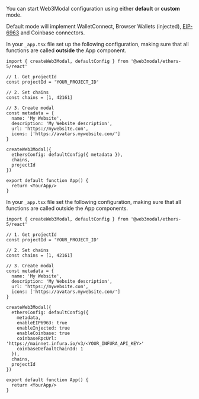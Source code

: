 
You can start Web3Modal configuration using either **default** or **custom** mode.

Default mode will implement WalletConnect, Browser Wallets (injected), [EIP-6963](https://eips.ethereum.org/EIPS/eip-6963) and Coinbase connectors.

<Tabs>
<TabItem value="default" label="Default">

In your `_app.tsx` file set up the following configuration, making sure that all functions are called **outside** the App component.

```tsx
import { createWeb3Modal, defaultConfig } from '@web3modal/ethers-5/react'

// 1. Get projectId
const projectId = 'YOUR_PROJECT_ID'

// 2. Set chains
const chains = [1, 42161]

// 3. Create modal
const metadata = {
  name: 'My Website',
  description: 'My Website description',
  url: 'https://mywebsite.com',
  icons: ['https://avatars.mywebsite.com/']
}

createWeb3Modal({
  ethersConfig: defaultConfig({ metadata }),
  chains,
  projectId
})

export default function App() {
  return <YourApp/>
}
```

</TabItem>
<TabItem value="custom" label="Custom">


In your `_app.tsx` file set the following configuration, making sure that all functions are called outside the App components.

```tsx
import { createWeb3Modal, defaultConfig } from '@web3modal/ethers-5/react'

// 1. Get projectId
const projectId = 'YOUR_PROJECT_ID'

// 2. Set chains
const chains = [1, 42161]

// 3. Create modal
const metadata = {
  name: 'My Website',
  description: 'My Website description',
  url: 'https://mywebsite.com',
  icons: ['https://avatars.mywebsite.com/']
}

createWeb3Modal({
  ethersConfig: defaultConfig({ 
    metadata,
    enableEIP6963: true
    enableInjected: true
    enableCoinbase: true
    coinbaseRpcUrl: 'https://mainnet.infura.io/v3/<YOUR_INFURA_API_KEY>'
    coinbaseDefaultChainId: 1 
  }),
  chains,
  projectId
})

export default function App() {
  return <YourApp/>
}
```

</TabItem>
</Tabs>